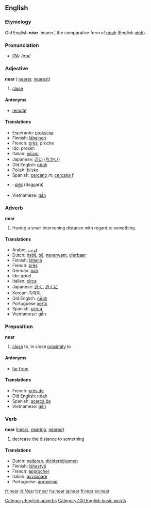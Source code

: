==English==

{{rank|means|thus|order|285|near|public|others|anything}}

===Etymology===
Old English '''nēar''' ‘nearer’, the comparative form of [[neah|nēah]] (English [[nigh]]).

=== Pronunciation ===
*[[w:IPA|IPA]]: /nɪə/

=== Adjective ===
'''near''' ({{compare}} [[nearer]], {{super}} [[nearest]])

#[[close]]

====Antonyms====
*[[remote]]

====Translations====
*Esperanto: [[proksima]]
*Finnish: [[läheinen]]
*French: [[près]], proche
*Ido: proxim
*Italian: [[vicino]]
*Japanese: [[近い]] ([[ちかい]])
*Old English: [[neah|nēah]]
*Polish: [[blisko]]
*Spanish: [[cercano]] ''m'', [[cercana]] ''f''
*{{te}}: [[దగ్గర]] (daggara)
*Vietnamese: [[gần]]

=== Adverb ===
'''near'''

#Having a small intervening distance with regard to something.

==== Translations ====
*Arabic: [[قريب]]
*Dutch: [[nabij]], [[bij]], [[naverwant]], [[dierbaar]]
*Finnish: [[lähellä]]
*French: [[près]]
*German: [[nah]]
*Ido: apud
*Italian: [[circa]]
*Japanese: [[近く]], [[近くに]]
*Korean: [[가까이]]
*Old English: [[neah|nēah]]
*Portuguese [[perto]]
*Spanish: [[cerca]]
*Vietnamese: [[gần]]

=== Preposition ===
'''near'''

#[[close]] to, in close [[proximity]] to

==== Antonyms ====
*[[far from]]

==== Translations ====
*French: [[près de]]
*Old English: [[neah|nēah]]
*Spanish: [[acerca de]]
*Vietnamese: [[gần]]

=== Verb ===
'''near''' ([[nears]], [[nearing]], [[neared]])

# decrease the distance to something

==== Translations ====
*Dutch: [[naderen]], [[dichterbijkomen]]
*Finnish: [[lähestyä]]
*French: [[approcher]]
*Italian: [[avvicinare]]
*Portuguese: [[aproximar]]

[[Category:English adverbs]]
[[Category:100 English basic words]]

[[fr:near]]
[[io:Near]]
[[it:near]]
[[hu:near]]
[[ja:near]]
[[fi:near]]
[[sv:near]]